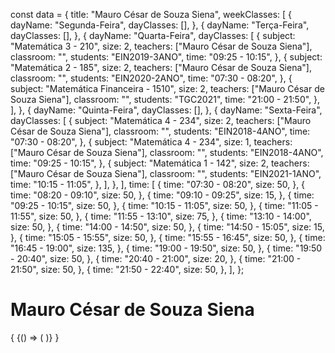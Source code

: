 const data = {
  title: "Mauro César de Souza Siena",
  weekClasses: [
    {
      dayName: "Segunda-Feira",
      dayClasses: [],
    },
    {
      dayName: "Terça-Feira",
      dayClasses: [],
    },
    {
      dayName: "Quarta-Feira",
      dayClasses: [
        {
          subject: "Matemática 3 - 210",
          size: 2,
          teachers: ["Mauro César de Souza Siena"],
          classroom: "",
          students: "EIN2019-3ANO",
          time: "09:25 - 10:15",
        },
        {
          subject: "Matemática 2 - 185",
          size: 2,
          teachers: ["Mauro César de Souza Siena"],
          classroom: "",
          students: "EIN2020-2ANO",
          time: "07:30 - 08:20",
        },
        {
          subject: "Matemática Financeira - 1510",
          size: 2,
          teachers: ["Mauro César de Souza Siena"],
          classroom: "",
          students: "TGC2021",
          time: "21:00 - 21:50",
        },
      ],
    },
    {
      dayName: "Quinta-Feira",
      dayClasses: [],
    },
    {
      dayName: "Sexta-Feira",
      dayClasses: [
        {
          subject: "Matemática 4 - 234",
          size: 2,
          teachers: ["Mauro César de Souza Siena"],
          classroom: "",
          students: "EIN2018-4ANO",
          time: "07:30 - 08:20",
        },
        {
          subject: "Matemática 4 - 234",
          size: 1,
          teachers: ["Mauro César de Souza Siena"],
          classroom: "",
          students: "EIN2018-4ANO",
          time: "09:25 - 10:15",
        },
        {
          subject: "Matemática 1 - 142",
          size: 2,
          teachers: ["Mauro César de Souza Siena"],
          classroom: "",
          students: "EIN2021-1ANO",
          time: "10:15 - 11:05",
        },
      ],
    },
  ],
  time: [
    {
      time: "07:30 - 08:20",
      size: 50,
    },
    {
      time: "08:20 - 09:10",
      size: 50,
    },
    {
      time: "09:10 - 09:25",
      size: 15,
    },
    {
      time: "09:25 - 10:15",
      size: 50,
    },
    {
      time: "10:15 - 11:05",
      size: 50,
    },
    {
      time: "11:05 - 11:55",
      size: 50,
    },
    {
      time: "11:55 - 13:10",
      size: 75,
    },
    {
      time: "13:10 - 14:00",
      size: 50,
    },
    {
      time: "14:00 - 14:50",
      size: 50,
    },
    {
      time: "14:50 - 15:05",
      size: 15,
    },
    {
      time: "15:05 - 15:55",
      size: 50,
    },
    {
      time: "15:55 - 16:45",
      size: 50,
    },
    {
      time: "16:45 - 19:00",
      size: 135,
    },
    {
      time: "19:00 - 19:50",
      size: 50,
    },
    {
      time: "19:50 - 20:40",
      size: 50,
    },
    {
      time: "20:40 - 21:00",
      size: 20,
    },
    {
      time: "21:00 - 21:50",
      size: 50,
    },
    {
      time: "21:50 - 22:40",
      size: 50,
    },
  ],
};

# Mauro César de Souza Siena

<div>
  {
    <BrowserOnly>
      {() => (
        <Grid
          title={data.title}
          weekClasses={data.weekClasses}
          time={data.time}
        />
      )}
    </BrowserOnly>
  }
</div>
